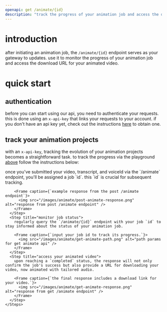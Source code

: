 ```yaml
---
openapi: get /animate/{id}
description: "track the progress of your animation job and access the download URL for your animated video. this endpoint ensures you can monitor your job's status and collect the finished product once it's complete."
---
```


# introduction

after initiating an animation job, the `/animate/{id}` endpoint serves as your gateway to updates. use it to monitor the progress of your animation job and access the download URL for your animated video.

# quick start

## authentication
before you can start using our api, you need to authenticate your requests. this is done using an `x-api-key` that links your requests to your account. if you don't have an api key yet, check out the instructions [here](https://docs.synclabs.so//api-reference/quickstart#generate-an-api-key) to obtain one.

## track your animation projects

with an `x-api-key`, tracking the evolution of your animation projects becomes a straightforward task. to track the progress via the playground [above](/api-reference/endpoint/animate/get-animate) follow the instructions below:

<AccordionGroup>
  <Accordion icon="book" title="via the api playground">
    <Steps>
      <Step title="retrieve your job id">
        once you've submitted your video, transcript, and voiceId via the `/animate` endpoint, you'll be assigned a job `id`. this `id` is crucial for subsequent tracking.

        <Frame caption={`example response from the post /animate endpoint`}>
          <img src="/images/animate/post-animate-response.png" alt="response from post /animate endpoint" />
        </Frame>
      </Step>
      <Step title="monitor job status">
        regularly query the `/animate/{id}` endpoint with your job `id` to stay informed about the status of your animation job.

        <Frame caption={`input your job id to track its progress.`}>
          <img src="/images/animate/get-animate-path.png" alt="path params for get animate api" />
        </Frame>
      </Step>
      <Step title="access your animated video">
        upon reaching a `completed` status, the response will not only confirm the job's success but also provide a URL for downloading your video, now animated with tailored audio.

        <Frame caption={`the final response includes a download link for your video.`}>
          <img src="/images/animate/get-animate-response.png" alt="response from get /animate endpoint" />
        </Frame>
      </Step>
    </Steps>
  </Accordion>
</AccordionGroup>

